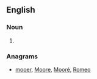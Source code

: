 ==English==

===Noun===
{{en-noun}}

# {{obsolete spelling of|[[room]]}}

===Anagrams===
* [[mooer#English|mooer]], [[Moore#English|Moore]], [[Mooré#English|Mooré]], [[Romeo#English|Romeo]]